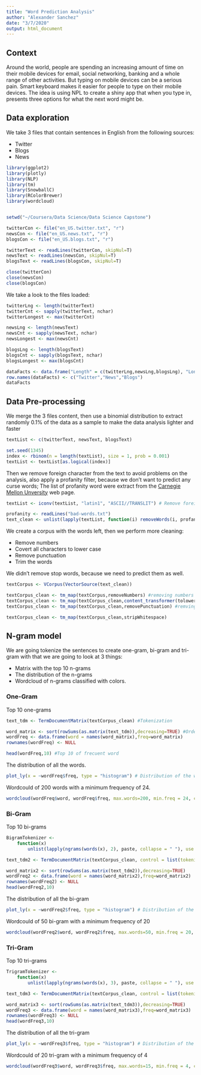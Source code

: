 ```yaml
---
title: "Word Prediction Analysis"
author: "Alexander Sanchez"
date: "3/7/2020"
output: html_document
---
```


## Context
Around the world, people are spending an increasing amount of time on their mobile devices for email, social networking, banking and a whole range of other activities. But typing on mobile devices can be a serious pain. Smart keyboard makes it easier for people to type on their mobile devices. The idea is using NPL to create a shiny app that when you type in, presents three options for what the next word might be. 


## Data exploration

We take 3 files that contain sentences in English from the following sources:

* Twitter
* Blogs
* News


```r
library(ggplot2)
library(plotly)
library(NLP)
library(tm)
library(SnowballC)
library(RColorBrewer)
library(wordcloud)


setwd("~/Coursera/Data Science/Data Science Capstone")

twitterCon <- file("en_US.twitter.txt", "r") 
newsCon <- file("en_US.news.txt", "r")
blogsCon <- file("en_US.blogs.txt", "r") 

twitterText <- readLines(twitterCon, skipNul=T) 
newsText <- readLines(newsCon, skipNul=T) 
blogsText <- readLines(blogsCon, skipNul=T) 

close(twitterCon)
close(newsCon)
close(blogsCon)
```


We take a look to the files loaded:

```r

twitterLng <- length(twitterText)
twitterCnt <- sapply(twitterText, nchar)
twitterLongest <- max(twitterCnt)

newsLng <- length(newsText)
newsCnt <- sapply(newsText, nchar)
newsLongest <- max(newsCnt)

blogsLng <- length(blogsText)
blogsCnt <- sapply(blogsText, nchar)
blogsLongest <- max(blogsCnt)

dataFacts <- data.frame("Length" = c(twitterLng,newsLng,blogsLng), "Longest_line" = c(twitterLongest,newsLongest,blogsLongest))
row.names(dataFacts) <- c("Twitter","News","Blogs")
dataFacts
```

## Data Pre-processing

We merge the 3 files content, then use a binomial distribution to extract randomly 0.1% of the data as a sample to make the data analysis lighter and faster

```r
textList <- c(twitterText, newsText, blogsText)

set.seed(1345)
index <- rbinom(n = length(textList), size = 1, prob = 0.001)
textList <- textList[as.logical(index)]
```

Then we remove foreign character from the text to avoid problems on the analysis, also apply a profanity filter, because we don't want to predict any curse words; The list of profanity word were extract from the  [Carnegie Mellon Unversity](https://www.cs.cmu.edu/~biglou/resources/) web page.


```r
textList <- iconv(textList, "latin1", "ASCII//TRANSLIT") # Remove foreing characters

profanity <- readLines("bad-words.txt")
text_clean <- unlist(lapply(textList, function(i) removeWords(i, profanity))) # Profanity filter
```

We create a corpus with the words left, then we perform more cleaning:

* Remove numbers
* Covert all characters to lower case
* Remove punctuation
* Trim the words

We didn't remove stop words, because we need to predict them as well.

```r
textCorpus <- VCorpus(VectorSource(text_clean))

textCorpus_clean <- tm_map(textCorpus,removeNumbers) #removing numbers
textCorpus_clean <- tm_map(textCorpus_clean,content_transformer(tolower)) #converting to lower case letters
textCorpus_clean <- tm_map(textCorpus_clean,removePunctuation) #remving punctuation

textCorpus_clean <- tm_map(textCorpus_clean,stripWhitespace)
```

## N-gram model

We are going tokenize the sentences to create one-gram, bi-gram and tri-gram with that we are going to look at 3 things:

* Matrix with the top 10 n-grams
* The distribution of the n-grams 
* Wordcloud of n-grams classified with colors.

### One-Gram

Top 10 one-grams

```r
text_tdm <- TermDocumentMatrix(textCorpus_clean) #Tokenization

word_matrix <- sort(rowSums(as.matrix(text_tdm)),decreasing=TRUE) #Order the the words
wordFreq <- data.frame(word = names(word_matrix),freq=word_matrix)
rownames(wordFreq) <- NULL

head(wordFreq,10) #Top 10 of frecuent word
```

The distribution of all the words.

```r
plot_ly(x = ~wordFreq$freq, type = "histogram") # Distribution of the word freq
```

Wordcould of 200 words with a minimum frequency of 24.

```r
wordcloud(wordFreq$word, wordFreq$freq, max.words=200, min.freq = 24, colors=brewer.pal(8, "Dark2")) #Wordcloud
```

### Bi-Gram

Top 10 bi-grams

```r
BigramTokenizer <-
    function(x)
        unlist(lapply(ngrams(words(x), 2), paste, collapse = " "), use.names = FALSE) # Get the bi-gram

text_tdm2 <- TermDocumentMatrix(textCorpus_clean, control = list(tokenize = BigramTokenizer)) #Tokenization

word_matrix2 <- sort(rowSums(as.matrix(text_tdm2)),decreasing=TRUE)
wordFreq2 <- data.frame(word = names(word_matrix2),freq=word_matrix2)
rownames(wordFreq2) <- NULL
head(wordFreq2,10)
```

The distribution of all the bi-gram

```r
plot_ly(x = ~wordFreq2$freq, type = "histogram") # Distribution of the word freq
```

Wordcould of 50 bi-gram with a minimum frequency of 20

```r
wordcloud(wordFreq2$word, wordFreq2$freq, max.words=50, min.freq = 20, colors=brewer.pal(8, "Dark2")) #Wordcloud
```


### Tri-Gram

Top 10 tri-grams

```r
TrigramTokenizer <-
    function(x)
        unlist(lapply(ngrams(words(x), 3), paste, collapse = " "), use.names = FALSE) # Get the tri-gram

text_tdm3 <- TermDocumentMatrix(textCorpus_clean, control = list(tokenize = TrigramTokenizer))  #Tokenization

word_matrix3 <- sort(rowSums(as.matrix(text_tdm3)),decreasing=TRUE)
wordFreq3 <- data.frame(word = names(word_matrix3),freq=word_matrix3)
rownames(wordFreq3) <- NULL
head(wordFreq3,10)
```

The distribution of all the tri-gram

```r
plot_ly(x = ~wordFreq3$freq, type = "histogram") # Distribution of the word freq
```

Wordcould of 20 tri-gram with a minimum frequency of 4

```r
wordcloud(wordFreq3$word, wordFreq3$freq, max.words=15, min.freq = 4, colors=brewer.pal(8, "Dark2")) #Wordcloud
```


